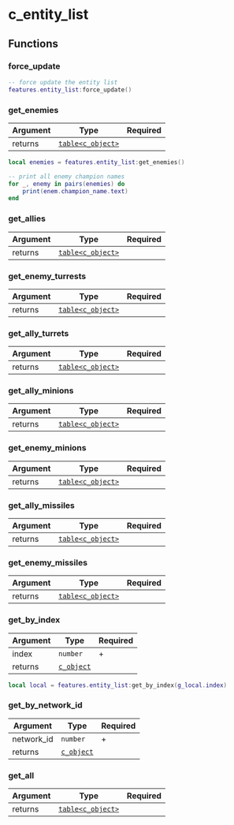 # c_entity_list

## Functions

### force_update

```lua
-- force update the entity list
features.entity_list:force_update()
```

### get_enemies

| Argument | Type                                   | Required |
| -------- | -------------------------------------- | -------- |
| returns  | [`table<c_object>`](/classes/c_object) |          |

```lua
local enemies = features.entity_list:get_enemies()

-- print all enemy champion names
for _, enemy in pairs(enemies) do
    print(enem.champion_name.text)
end
```

### get_allies

| Argument | Type                                   | Required |
| -------- | -------------------------------------- | -------- |
| returns  | [`table<c_object>`](/classes/c_object) |          |

### get_enemy_turrests

| Argument | Type                                   | Required |
| -------- | -------------------------------------- | -------- |
| returns  | [`table<c_object>`](/classes/c_object) |          |

### get_ally_turrets

| Argument | Type                                   | Required |
| -------- | -------------------------------------- | -------- |
| returns  | [`table<c_object>`](/classes/c_object) |          |

### get_ally_minions

| Argument | Type                                   | Required |
| -------- | -------------------------------------- | -------- |
| returns  | [`table<c_object>`](/classes/c_object) |          |

### get_enemy_minions

| Argument | Type                                   | Required |
| -------- | -------------------------------------- | -------- |
| returns  | [`table<c_object>`](/classes/c_object) |          |

### get_ally_missiles

| Argument | Type                                   | Required |
| -------- | -------------------------------------- | -------- |
| returns  | [`table<c_object>`](/classes/c_object) |          |

### get_enemy_missiles

| Argument | Type                                   | Required |
| -------- | -------------------------------------- | -------- |
| returns  | [`table<c_object>`](/classes/c_object) |          |

### get_by_index

| Argument | Type                            | Required |
| -------- | ------------------------------- | -------- |
| index    | `number`                        | +        |
| returns  | [`c_object`](/classes/c_object) |          |

```lua
local local = features.entity_list:get_by_index(g_local.index)
```

### get_by_network_id

| Argument   | Type                            | Required |
| ---------- | ------------------------------- | -------- |
| network_id | `number`                        | +        |
| returns    | [`c_object`](/classes/c_object) |          |

### get_all

| Argument | Type                                   | Required |
| -------- | -------------------------------------- | -------- |
| returns  | [`table<c_object>`](/classes/c_object) |          |
